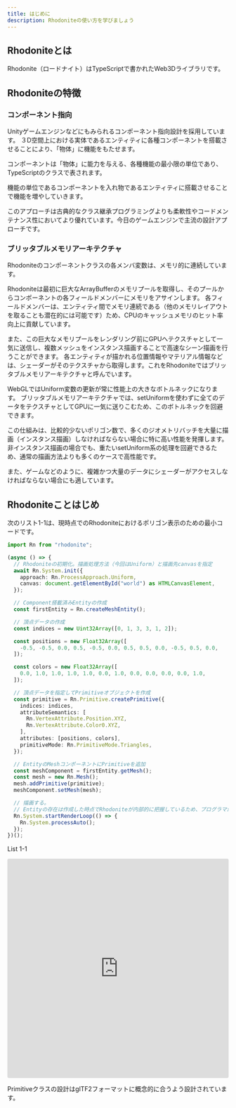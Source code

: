 ```yaml
---
title: はじめに
description: Rhodoniteの使い方を学びましょう
---
```



<DocLayout>

## Rhodoniteとは

Rhodonite（ロードナイト）はTypeScriptで書かれたWeb3Dライブラリです。

## Rhodoniteの特徴

### コンポーネント指向

Unityゲームエンジンなどにもみられるコンポーネント指向設計を採用しています。
３D空間上における実体であるエンティティに各種コンポーネントを搭載させることにより、「物体」に機能をもたせます。

コンポーネントは「物体」に能力を与える、各種機能の最小限の単位であり、TypeScriptのクラスで表されます。

機能の単位であるコンポーネントを入れ物であるエンティティに搭載させることで機能を増やしていきます。

このアプローチは古典的なクラス継承プログラミングよりも柔軟性やコードメンテナンス性においてより優れています。今日のゲームエンジンで主流の設計アプローチです。

### ブリッタブルメモリアーキテクチャ

Rhodoniteのコンポーネントクラスの各メンバ変数は、メモリ的に連続しています。

Rhodoniteは最初に巨大なArrayBufferのメモリプールを取得し、そのプールからコンポーネントの各フィールドメンバーにメモリをアサインします。
各フィールドメンバーは、エンティティ間でメモリ連続である（他のメモリレイアウトを取ることも潜在的には可能です）ため、CPUのキャッシュメモリのヒット率向上に貢献しています。

また、この巨大なメモリプールをレンダリング前にGPUへテクスチャとして一気に送信し、複数メッシュをインスタンス描画することで高速なシーン描画を行うことができます。
各エンティティが描かれる位置情報やマテリアル情報などは、シェーダーがそのテクスチャから取得します。これをRhodoniteではブリッタブルメモリアーキテクチャと呼んでいます。

WebGLではUniform変数の更新が常に性能上の大きなボトルネックになります。
ブリッタブルメモリアーキテクチャでは、setUniformを使わずに全てのデータをテクスチャとしてGPUに一気に送りこむため、このボトルネックを回避できます。

この仕組みは、比較的少ないポリゴン数で、多くのジオメトリバッチを大量に描画（インスタンス描画）しなければならない場合に特に高い性能を発揮します。
非インスタンス描画の場合でも、重たいsetUniform系の処理を回避できるため、通常の描画方法よりも多くのケースで高性能です。

また、ゲームなどのように、複雑かつ大量のデータにシェーダーがアクセスしなければならない場合にも適しています。

## Rhodoniteことはじめ

次のリスト1-1は、現時点でのRhodoniteにおけるポリゴン表示のための最小コードです。

```typescript
import Rn from "rhodonite";

(async () => {
  // Rhodoniteの初期化。描画処理方法（今回はUniform）と描画先canvasを指定
  await Rn.System.init({
    approach: Rn.ProcessApproach.Uniform,
    canvas: document.getElementById("world") as HTMLCanvasElement,
  });

  // Component搭載済みEntityの作成
  const firstEntity = Rn.createMeshEntity();

  // 頂点データの作成
  const indices = new Uint32Array([0, 1, 3, 3, 1, 2]);

  const positions = new Float32Array([
    -0.5, -0.5, 0.0, 0.5, -0.5, 0.0, 0.5, 0.5, 0.0, -0.5, 0.5, 0.0,
  ]);

  const colors = new Float32Array([
    0.0, 1.0, 1.0, 1.0, 1.0, 0.0, 1.0, 0.0, 0.0, 0.0, 0.0, 1.0,
  ]);

  // 頂点データを指定してPrimitiveオブジェクトを作成
  const primitive = Rn.Primitive.createPrimitive({
    indices: indices,
    attributeSemantics: [
      Rn.VertexAttribute.Position.XYZ,
      Rn.VertexAttribute.Color0.XYZ,
    ],
    attributes: [positions, colors],
    primitiveMode: Rn.PrimitiveMode.Triangles,
  });

  // EntityのMeshコンポーネントにPrimitiveを追加
  const meshComponent = firstEntity.getMesh();
  const mesh = new Rn.Mesh();
  mesh.addPrimitive(primitive);
  meshComponent.setMesh(mesh);

  // 描画する。
  // Entityの存在は作成した時点でRhodoniteが内部的に把握しているため、プログラマが明示的にシステムにEntityを登録する必要はありません。
  Rn.System.startRenderLoop(() => {
    Rn.System.processAuto();
  });
})();
```
List 1-1

<iframe src="https://codesandbox.io/embed/j5pyv8?view=preview&module=%2Fsrc%2Findex.ts"
    style="width:100%; height: 500px; border:0; border-radius: 4px; overflow:hidden;"
    title="Rhodonite_example"
    allow="accelerometer; ambient-light-sensor; camera; encrypted-media; geolocation; gyroscope; hid; microphone; midi; payment; usb; vr; xr-spatial-tracking"
    sandbox="allow-forms allow-modals allow-popups allow-presentation allow-same-origin allow-scripts"
></iframe>

Primitiveクラスの設計はglTF2フォーマットに概念的に合うよう設計されています。

</DocLayout>
